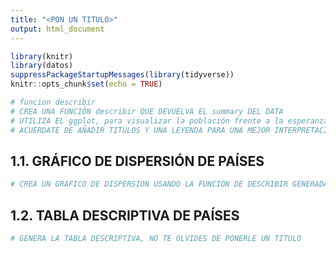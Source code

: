 ```yaml
---
title: "<PON UN TITULO>"
output: html_document
---
```


```r
library(knitr)
library(datos)
suppressPackageStartupMessages(library(tidyverse))
knitr::opts_chunk$set(echo = TRUE)

# funcion describir
# CREA UNA FUNCIÓN describir QUE DEVUELVA EL summary DEL DATA
# UTILIZA EL ggplot, para visualizar la población frente a la esperanza de vida, separando cada gráfico por el año desde 1952 hasta 2007
# ACUERDATE DE AÑADIR TITULOS Y UNA LEYENDA PARA UNA MEJOR INTERPRETACIÓN

```

## 1.1. GRÁFICO DE DISPERSIÓN DE PAÍSES

```r
# CREA UN GRAFICO DE DISPERSION USANDO LA FUNCIÓN DE DESCRIBIR GENERADA ANTERIOMENTE

```

## 1.2. TABLA DESCRIPTIVA DE PAÍSES 

```r
# GENERA LA TABLA DESCRIPTIVA, NO TE OLVIDES DE PONERLE UN TITULO

```

